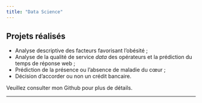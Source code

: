 ```yaml
---
title: "Data Science"
---
```

## Projets réalisés
- Analyse descriptive des facteurs favorisant l'obésité ;
- Analyse de la qualité de service *data* des opérateurs et la prédiction du temps de réponse web ;
- Prédiction de la présence ou l'absence de maladie du cœur ;
- Décision d'accorder ou non un crédit bancaire.

Veuillez consulter mon Github pour plus de détails.

---
